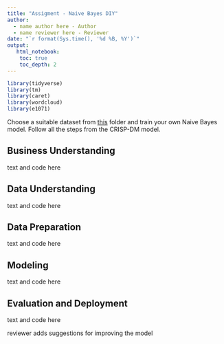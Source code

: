 ```yaml
---
title: "Assigment - Naive Bayes DIY"
author:
  - name author here - Author
  - name reviewer here - Reviewer
date: "`r format(Sys.time(), '%d %B, %Y')`"
output:
   html_notebook:
    toc: true
    toc_depth: 2
---
```


```r
library(tidyverse)
library(tm)
library(caret)
library(wordcloud)
library(e1071)
```

Choose a suitable dataset from [this](https://github.com/HAN-M3DM-Data-Mining/assignments/tree/master/datasets) folder and train your own Naive Bayes model. Follow all the steps from the CRISP-DM model.

## Business Understanding
text and code here

## Data Understanding
text and code here

## Data Preparation
text and code here

## Modeling
text and code here

## Evaluation and Deployment
text and code here

reviewer adds suggestions for improving the model